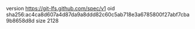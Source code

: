 version https://git-lfs.github.com/spec/v1
oid sha256:ac4ca8d607a4d87da9a8ddd82c60c5ab718e3a6785800f27abf7cba9b8658d8d
size 2128
